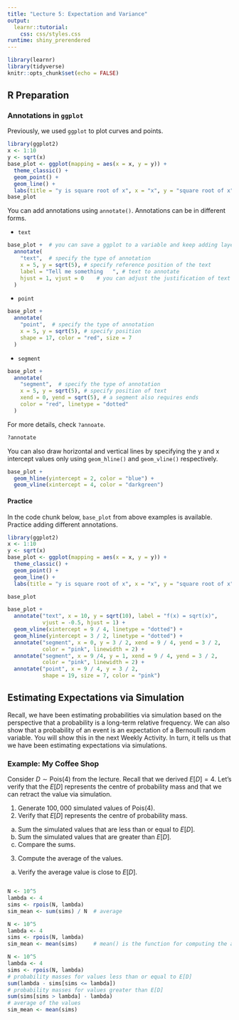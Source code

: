 ```yaml
---
title: "Lecture 5: Expectation and Variance"
output: 
  learnr::tutorial:
    css: css/styles.css
runtime: shiny_prerendered
---
```


<!-- 
Before running the document, make sure `learnr` package is available. 
If missing, you can install the package with `install.packages('learnr')`.
-->

```r
library(learnr)
library(tidyverse)
knitr::opts_chunk$set(echo = FALSE)
```


## R Preparation

### Annotations in `ggplot`

Previously, we used `ggplot` to plot curves and points. 

```r
library(ggplot2)
x <- 1:10
y <- sqrt(x)
base_plot <- ggplot(mapping = aes(x = x, y = y)) +
  theme_classic() +
  geom_point() +
  geom_line() +
  labs(title = "y is square root of x", x = "x", y = "square root of x")
base_plot
```

You can add annotations using `annotate()`. Annotations can be in different forms. 

+  `text`

```r
base_plot +  # you can save a ggplot to a variable and keep adding layers
  annotate(
    "text",  # specify the type of annotation
    x = 5, y = sqrt(5), # specify reference position of the text
    label = "Tell me something   ", # text to annotate
    hjust = 1, vjust = 0    # you can adjust the justification of text
  )
```

+  `point`

```r
base_plot +  
  annotate(
    "point",  # specify the type of annotation
    x = 5, y = sqrt(5), # specify position 
    shape = 17, color = "red", size = 7
  )
```

+  `segment`

```r
base_plot +  
  annotate(
    "segment",  # specify the type of annotation
    x = 5, y = sqrt(5), # specify position of text
    xend = 0, yend = sqrt(5), # a segment also requires ends
    color = "red", linetype = "dotted"
  )
```

For more details, check `?annoate`.

```r
?annotate
```

You can also draw horizontal and vertical lines by specifying the y and x intercept values only using `geom_hline()` and `geom_vline()` respectively.

```r
base_plot +
  geom_hline(yintercept = 2, color = "blue") +
  geom_vline(xintercept = 4, color = "darkgreen")
```


#### Practice

In the code chunk below, `base_plot` from above examples is available. Practice adding different annotations.

```r
library(ggplot2)
x <- 1:10
y <- sqrt(x)
base_plot <- ggplot(mapping = aes(x = x, y = y)) +
  theme_classic() +
  geom_point() +
  geom_line() +
  labs(title = "y is square root of x", x = "x", y = "square root of x")
```

```r
base_plot
```

```r
base_plot +
  annotate("text", x = 10, y = sqrt(10), label = "f(x) = sqrt(x)",
           vjust = -0.5, hjust = 1) +
  geom_vline(xintercept = 9 / 4, linetype = "dotted") +
  geom_hline(yintercept = 3 / 2, linetype = "dotted") +
  annotate("segment", x = 0, y = 3 / 2, xend = 9 / 4, yend = 3 / 2, 
           color = "pink", linewidth = 2) +
  annotate("segment", x = 9 /4, y = 1, xend = 9 / 4, yend = 3 / 2, 
           color = "pink", linewidth = 2) +
  annotate("point", x = 9 / 4, y = 3 / 2, 
           shape = 19, size = 7, color = "pink")
```

## Estimating Expectations via Simulation

Recall, we have been estimating probabilities via simulation based on the perspective that a probability is a long-term relative frequency. We can also show that a probability of an event is an expectation of a Bernoulli random variable. You will show this in the next Weekly Activity. In turn, it tells us that we have been estimating expectations via simulations. 

### Example: My Coffee Shop

Consider $D\sim\text{Pois}(4)$ from the lecture. Recall that we derived $E[D]=4$. Let's verify that the $E[D]$ represents the centre of probability mass and that we can retract the value via simulation.

1. Generate $100,000$ simulated values of $\text{Pois}(4)$.
2. Verify that $E[D]$ represents the centre of probability mass.
  a. Sum the simulated values that are less than or equal to $E[D]$.
  b. Sum the simulated values that are greater than $E[D]$.
  c. Compare the sums.
3. Compute the average of the values.
  a. Verify the average value is close to $E[D]$.
  


```r

```


```r
N <- 10^5
lambda <- 4
sims <- rpois(N, lambda)
sim_mean <- sum(sims) / N  # average
```

```r
N <- 10^5
lambda <- 4
sims <- rpois(N, lambda)
sim_mean <- mean(sims)     # mean() is the function for computing the average
```

```r
N <- 10^5
lambda <- 4
sims <- rpois(N, lambda)
# probability masses for values less than or equal to E[D]
sum(lambda - sims[sims <= lambda])
# probability masses for values greater than E[D]
sum(sims[sims > lambda] - lambda)
# average of the values
sim_mean <- mean(sims)
```


